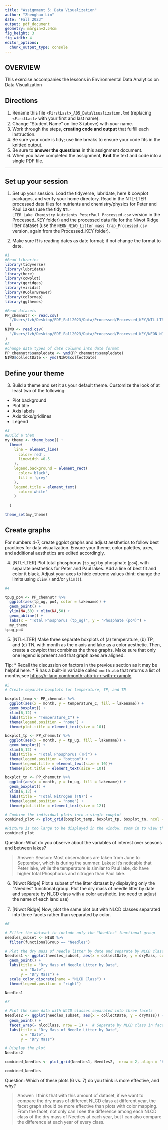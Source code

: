 ```yaml
---
title: "Assignment 5: Data Visualization"
author: "Zhenghao Lin"
date: "Fall 2023"
output: pdf_document
geometry: margin=2.54cm
fig_height: 3
fig_width: 4
editor_options: 
  chunk_output_type: console
---
```


## OVERVIEW

This exercise accompanies the lessons in Environmental Data Analytics on Data Visualization 

## Directions
1.  Rename this file `<FirstLast>_A05_DataVisualization.Rmd` (replacing `<FirstLast>` with your first and last name).
2. Change "Student Name" on line 3 (above) with your name.
3. Work through the steps, **creating code and output** that fulfill each instruction.
4. Be sure your code is tidy; use line breaks to ensure your code fits in the knitted output.
5. Be sure to **answer the questions** in this assignment document.
6. When you have completed the assignment, **Knit** the text and code into a single PDF file.

---

## Set up your session 

1. Set up your session. Load the tidyverse, lubridate, here & cowplot packages, and verify your home directory. Read in the NTL-LTER processed data files for nutrients and chemistry/physics for Peter and Paul Lakes (use the tidy `NTL-LTER_Lake_Chemistry_Nutrients_PeterPaul_Processed.csv` version in the Processed_KEY folder) and the processed data file for the Niwot Ridge litter dataset (use the `NEON_NIWO_Litter_mass_trap_Processed.csv` version, again from the Processed_KEY folder). 

2. Make sure R is reading dates as date format; if not change the format to date.

```r
#1 
#Read libraries
library(tidyverse)
library(lubridate)
library(here)
library(cowplot)
library(ggridges)
library(viridis)
library(RColorBrewer)
library(colormap)
library(ggthemes)

#Read datasets
PP_chemnutr <- read.csv(
  "/Users/lzh/Desktop/EDE_Fall2023/Data/Processed/Processed_KEY/NTL-LTER_Lake_Chemistry_Nutrients_PeterPaul_Processed.csv"
  )
NIWO <- read.csv(
  "/Users/lzh/Desktop/EDE_Fall2023/Data/Processed/Processed_KEY/NEON_NIWO_Litter_mass_trap_Processed.csv"
)
#2 
#change data types of date columns into date format
PP_chemnutr$sampledate <- ymd(PP_chemnutr$sampledate)
NIWO$collectDate <- ymd(NIWO$collectDate)

```
## Define your theme
3. Build a theme and set it as your default theme. Customize the look of at least two of the following: 
 * Plot background
 * Plot title
 * Axis labels
 * Axis ticks/gridlines
 * Legend

```r
#3
#Build a them
my_theme <- theme_base() + 
  theme(
    line = element_line(
      color='red',
      linewidth =0.5
    ),
    legend.background = element_rect(
      color='black',
      fill = 'grey'
    ),
    legend.title = element_text(
      color='white'
    )
    
  )

theme_set(my_theme)
```

## Create graphs
For numbers 4-7, create ggplot graphs and adjust aesthetics to follow best practices for data visualization. Ensure your theme, color palettes, axes, and additional aesthetics are edited accordingly.

4. [NTL-LTER] Plot total phosphorus (`tp_ug`) by phosphate (`po4`), with separate aesthetics for Peter and Paul lakes. Add a line of best fit and color it black. Adjust your axes to hide extreme values (hint: change the limits using `xlim()` and/or `ylim()`).

```r
#4 

tpug_po4 <- PP_chemnutr %>% 
  ggplot(aes(tp_ug, po4, color = lakename)) + 
  geom_point() +  
  ylim(NA,50) + xlim(NA,50) + 
  geom_abline() +
  labs(x = "Total Phosphorus (tp_ug)", y = "Phosphate (po4)") +
  my_theme
tpug_po4
```


5. [NTL-LTER] Make three separate boxplots of (a) temperature, (b) TP, and (c) TN, with month as the x axis and lake as a color aesthetic. Then, create a cowplot that combines the three graphs. Make sure that only one legend is present and that graph axes are aligned. 

Tip:
* Recall the discussion on factors in the previous section as it may be helpful here. 
* R has a built-in variable called `month.abb` that returns a list of months;see <https://r-lang.com/month-abb-in-r-with-example>

```r
#5 
# Create separate boxplots for temperature, TP, and TN

boxplot_temp <- PP_chemnutr %>%
  ggplot(aes(x = month, y = temperature_C, fill = lakename)) +
  geom_boxplot() +
  xlim(6,12) +
  labs(title = "Temperature_C") + 
  theme(legend.position = "none") +
  theme(plot.title = element_text(size = 10))

boxplot_tp <- PP_chemnutr %>%
  ggplot(aes(x = month, y = tp_ug, fill = lakename)) +
  geom_boxplot() +
  xlim(6,12) +
  labs(title = "Total Phosphorus (TP)") +
  theme(legend.position = "bottom") + 
  theme(legend.title = element_text(size = 10))+
  theme(plot.title = element_text(size = 10)) 

boxplot_tn <- PP_chemnutr %>%
  ggplot(aes(x = month, y = tn_ug, fill = lakename)) +
  geom_boxplot() +
  xlim(6,12) +
  labs(title = "Total Nitrogen (TN)") + 
  theme(legend.position = "none") +
  theme(plot.title = element_text(size = 12))

# Combine the individual plots into a single cowplot
combined_plot <- plot_grid(boxplot_temp, boxplot_tp, boxplot_tn, ncol = 3, align = "v")

#Picture is too large to be displayed in the window, zoom in to view the full graph.
combined_plot 

```

Question: What do you observe about the variables of interest over seasons and between lakes? 



> Answer: 
Season: Most observations are taken from June to September, 
which is during the summer. 
Lakes: It's noticable that Peter lake, while the temperature is similar to Paul lake,
do have higher total Phosphorus and nitrogen than Paul lake.

6. [Niwot Ridge] Plot a subset of the litter dataset by displaying only the "Needles" functional group. Plot the dry mass of needle litter by date and separate by NLCD class with a color aesthetic. (no need to adjust the name of each land use)

7. [Niwot Ridge] Now, plot the same plot but with NLCD classes separated into three facets rather than separated by color. 

```r
#6

# Filter the dataset to include only the "Needles" functional group
needles_subset <- NIWO %>%
  filter(functionalGroup == "Needles")

# Plot the dry mass of needle litter by date and separate by NLCD class with a color aesthetic
Needles1 <- ggplot(needles_subset, aes(x = collectDate, y = dryMass, color = nlcdClass)) +
  geom_point() +
  labs(title = "Dry Mass of Needle Litter by Date",
       x = "Date",
       y = "Dry Mass") +
  scale_color_discrete(name = "NLCD Class") +
  theme(legend.position = "right")

Needles1

#7

# Plot the same data with NLCD classes separated into three facets
Needles2 <- ggplot(needles_subset, aes(x = collectDate, y = dryMass)) +
  geom_point() +
  facet_wrap(~ nlcdClass, nrow = 1) +  # Separate by NLCD class in facets
  labs(title = "Dry Mass of Needle Litter by Date",
       x = "Date",
       y = "Dry Mass") 

# Display the plot
Needles2

combined_Needles <- plot_grid(Needles1, Needles2,  nrow = 2, align = "h")

combined_Needles
```
Question: Which of these plots (6 vs. 7) do you think is more effective, and why? 

> Answer: I think that with this amount of dataset, if we want to compare the 
dry mass of different NLCD class at different year, the facet graph should be 
more effective than plots with color mapping. From the facet, not only can I see the 
difference among each NLCD class of the dry mass of Needles at each year, but I 
can also compare the difference at each year of every class. 
